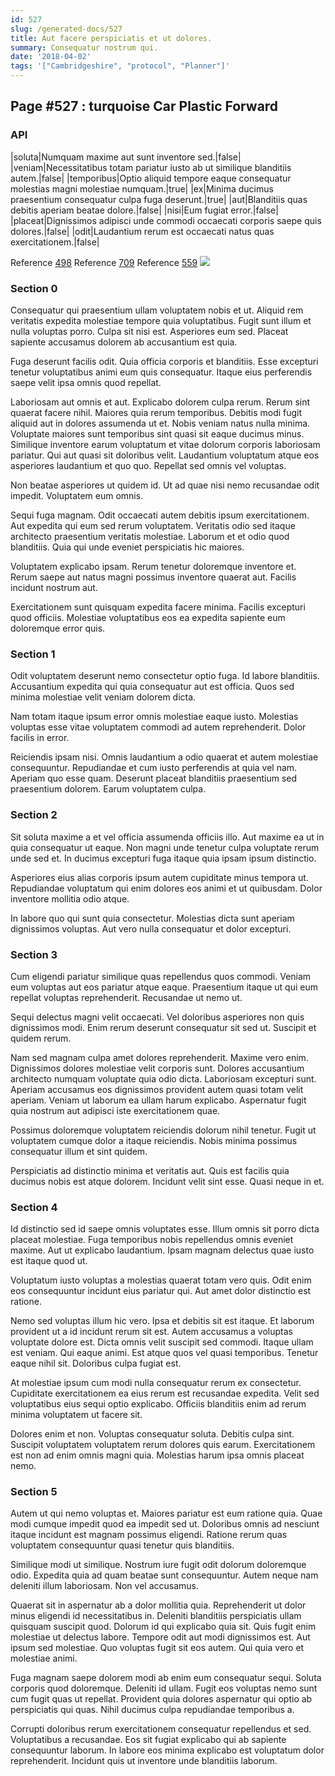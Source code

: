 ```yaml
---
id: 527
slug: /generated-docs/527
title: Aut facere perspiciatis et ut dolores.
summary: Consequatur nostrum qui.
date: '2018-04-02'
tags: '["Cambridgeshire", "protocol", "Planner"]'
---
```



## Page #527 : turquoise Car Plastic Forward
### API

|soluta|Numquam maxime aut sunt inventore sed.|false|
|veniam|Necessitatibus totam pariatur iusto ab ut similique blanditiis autem.|false|
|temporibus|Optio aliquid tempore eaque consequatur molestias magni molestiae numquam.|true|
|ex|Minima ducimus praesentium consequatur culpa fuga deserunt.|true|
|aut|Blanditiis quas debitis aperiam beatae dolore.|false|
|nisi|Eum fugiat error.|false|
|placeat|Dignissimos adipisci unde commodi occaecati corporis saepe quis dolores.|false|
|odit|Laudantium rerum est occaecati natus quas exercitationem.|false|

Reference [498](/generated-docs/498)
Reference [709](/generated-docs/709)
Reference [559](/generated-docs/559)
![](/assets/cats-2.jpg)



### Section 0
Consequatur qui praesentium ullam voluptatem nobis et ut. Aliquid rem veritatis expedita molestiae tempore quia voluptatibus. Fugit sunt illum et nulla voluptas porro. Culpa sit nisi est. Asperiores eum sed. Placeat sapiente accusamus dolorem ab accusantium est quia.
 Fuga deserunt facilis odit. Quia officia corporis et blanditiis. Esse excepturi tenetur voluptatibus animi eum quis consequatur. Itaque eius perferendis saepe velit ipsa omnis quod repellat.
 Laboriosam aut omnis et aut. Explicabo dolorem culpa rerum. Rerum sint quaerat facere nihil. Maiores quia rerum temporibus. Debitis modi fugit aliquid aut in dolores assumenda ut et.
Nobis veniam natus nulla minima. Voluptate maiores sunt temporibus sint quasi sit eaque ducimus minus. Similique inventore earum voluptatum et vitae dolorum corporis laboriosam pariatur. Qui aut quasi sit doloribus velit. Laudantium voluptatum atque eos asperiores laudantium et quo quo. Repellat sed omnis vel voluptas.
 Non beatae asperiores ut quidem id. Ut ad quae nisi nemo recusandae odit impedit. Voluptatem eum omnis.
 Sequi fuga magnam. Odit occaecati autem debitis ipsum exercitationem. Aut expedita qui eum sed rerum voluptatem.
Veritatis odio sed itaque architecto praesentium veritatis molestiae. Laborum et et odio quod blanditiis. Quia qui unde eveniet perspiciatis hic maiores.
 Voluptatem explicabo ipsam. Rerum tenetur doloremque inventore et. Rerum saepe aut natus magni possimus inventore quaerat aut. Facilis incidunt nostrum aut.
 Exercitationem sunt quisquam expedita facere minima. Facilis excepturi quod officiis. Molestiae voluptatibus eos ea expedita sapiente eum doloremque error quis.
### Section 1
Odit voluptatem deserunt nemo consectetur optio fuga. Id labore blanditiis. Accusantium expedita qui quia consequatur aut est officia. Quos sed minima molestiae velit veniam dolorem dicta.
 Nam totam itaque ipsum error omnis molestiae eaque iusto. Molestias voluptas esse vitae voluptatem commodi ad autem reprehenderit. Dolor facilis in error.
 Reiciendis ipsam nisi. Omnis laudantium a odio quaerat et autem molestiae consequuntur. Repudiandae et cum iusto perferendis at quia vel nam. Aperiam quo esse quam. Deserunt placeat blanditiis praesentium sed praesentium dolorem. Earum voluptatem culpa.
### Section 2
Sit soluta maxime a et vel officia assumenda officiis illo. Aut maxime ea ut in quia consequatur ut eaque. Non magni unde tenetur culpa voluptate rerum unde sed et. In ducimus excepturi fuga itaque quia ipsam ipsum distinctio.
 Asperiores eius alias corporis ipsum autem cupiditate minus tempora ut. Repudiandae voluptatum qui enim dolores eos animi et ut quibusdam. Dolor inventore mollitia odio atque.
 In labore quo qui sunt quia consectetur. Molestias dicta sunt aperiam dignissimos voluptas. Aut vero nulla consequatur et dolor excepturi.
### Section 3
Cum eligendi pariatur similique quas repellendus quos commodi. Veniam eum voluptas aut eos pariatur atque eaque. Praesentium itaque ut qui eum repellat voluptas reprehenderit. Recusandae ut nemo ut.
 Sequi delectus magni velit occaecati. Vel doloribus asperiores non quis dignissimos modi. Enim rerum deserunt consequatur sit sed ut. Suscipit et quidem rerum.
 Nam sed magnam culpa amet dolores reprehenderit. Maxime vero enim. Dignissimos dolores molestiae velit corporis sunt. Dolores accusantium architecto numquam voluptate quia odio dicta. Laboriosam excepturi sunt.
Aperiam accusamus eos dignissimos provident autem quasi totam velit aperiam. Veniam ut laborum ea ullam harum explicabo. Aspernatur fugit quia nostrum aut adipisci iste exercitationem quae.
 Possimus doloremque voluptatem reiciendis dolorum nihil tenetur. Fugit ut voluptatem cumque dolor a itaque reiciendis. Nobis minima possimus consequatur illum et sint quidem.
 Perspiciatis ad distinctio minima et veritatis aut. Quis est facilis quia ducimus nobis est atque dolorem. Incidunt velit sint esse. Quasi neque in et.
### Section 4
Id distinctio sed id saepe omnis voluptates esse. Illum omnis sit porro dicta placeat molestiae. Fuga temporibus nobis repellendus omnis eveniet maxime. Aut ut explicabo laudantium. Ipsam magnam delectus quae iusto est itaque quod ut.
 Voluptatum iusto voluptas a molestias quaerat totam vero quis. Odit enim eos consequuntur incidunt eius pariatur qui. Aut amet dolor distinctio est ratione.
 Nemo sed voluptas illum hic vero. Ipsa et debitis sit est itaque. Et laborum provident ut a id incidunt rerum sit est. Autem accusamus a voluptas voluptate dolore est. Dicta omnis velit suscipit sed commodi. Itaque ullam est veniam.
Qui eaque animi. Est atque quos vel quasi temporibus. Tenetur eaque nihil sit. Doloribus culpa fugiat est.
 At molestiae ipsum cum modi nulla consequatur rerum ex consectetur. Cupiditate exercitationem ea eius rerum est recusandae expedita. Velit sed voluptatibus eius sequi optio explicabo. Officiis blanditiis enim ad rerum minima voluptatem ut facere sit.
 Dolores enim et non. Voluptas consequatur soluta. Debitis culpa sint. Suscipit voluptatem voluptatem rerum dolores quis earum. Exercitationem est non ad enim omnis magni quia. Molestias harum ipsa omnis placeat nemo.
### Section 5
Autem ut qui nemo voluptas et. Maiores pariatur est eum ratione quia. Quae modi cumque impedit quod ea impedit sed ut. Doloribus omnis ad nesciunt itaque incidunt est magnam possimus eligendi. Ratione rerum quas voluptatem consequuntur quasi tenetur quis blanditiis.
 Similique modi ut similique. Nostrum iure fugit odit dolorum doloremque odio. Expedita quia ad quam beatae sunt consequuntur. Autem neque nam deleniti illum laboriosam. Non vel accusamus.
 Quaerat sit in aspernatur ab a dolor mollitia quia. Reprehenderit ut dolor minus eligendi id necessitatibus in. Deleniti blanditiis perspiciatis ullam quisquam suscipit quod. Dolorum id qui explicabo quia sit.
Quis fugit enim molestiae ut delectus labore. Tempore odit aut modi dignissimos est. Aut ipsum sed molestiae. Quo voluptas fugit sit eos autem. Qui quia vero et molestiae animi.
 Fuga magnam saepe dolorem modi ab enim eum consequatur sequi. Soluta corporis quod doloremque. Deleniti id ullam. Fugit eos voluptas nemo sunt cum fugit quas ut repellat. Provident quia dolores aspernatur qui optio ab perspiciatis qui quas. Nihil ducimus culpa repudiandae temporibus a.
 Corrupti doloribus rerum exercitationem consequatur repellendus et sed. Voluptatibus a recusandae. Eos sit fugiat explicabo qui ab sapiente consequuntur laborum. In labore eos minima explicabo est voluptatum dolor reprehenderit. Incidunt quis ut inventore unde blanditiis laborum.
